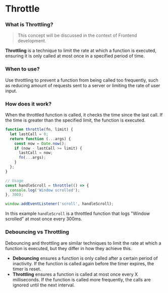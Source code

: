 # Throttle

### What is Throttling?

> This concept will be discussed in the context of Frontend development.

**Throttling** is a technique to limit the rate at which a function is executed, ensuring it is only called at most once in a specified period of time.

### When to use?

Use throttling to prevent a function from being called too frequently, such as reducing amount of requests sent to a server or 
limiting the rate of user input.

### How does it work? 

When the throttled function is called, it checks the time since the last call. If the time is greater than the specified limit, 
the function is executed.

```javascript copy
function throttle(fn, limit) {
  let lastCall = 0;
  return function (...args) {
    const now = Date.now();
    if (now - lastCall >= limit) {
      lastCall = now;
      fn(...args);
    }
  };
}

// Usage
const handleScroll = throttle(() => {
  console.log('Window scrolled');
}, 300);

window.addEventListener('scroll', handleScroll);
```

In this example `handleScroll` is a throttled function that logs "Window scrolled" at most once every 300ms.

### Debouncing vs Throttling

Debouncing and throttling are similar techniques to limit the rate at which a function is executed, but they differ in how they achieve this.

- **Debouncing** ensures a function is only called after a certain period of inactivity. If the function is called again before the timer expires, the timer is reset.
- **Throttling** ensures a function is called at most once every X milliseconds. If the function is called more frequently, the calls are ignored until the next interval.

